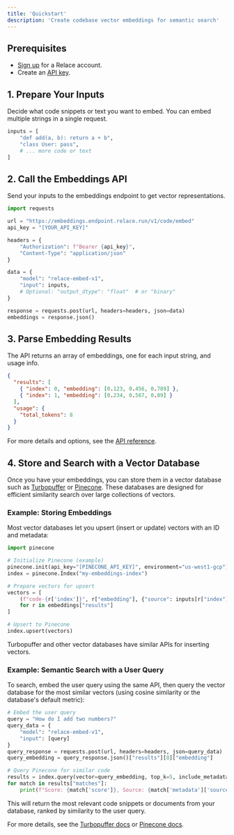 ```yaml
---
title: 'Quickstart'
description: 'Create codebase vector embeddings for semantic search'
---
```


## Prerequisites

- [Sign up](https://app.relace.ai) for a Relace account.
- Create an [API key](https://app.relace.ai/settings/api-keys).

## 1. Prepare Your Inputs

Decide what code snippets or text you want to embed. You can embed multiple strings in a single request.

```python
inputs = [
    "def add(a, b): return a + b",
    "class User: pass",
    # ... more code or text
]
```

## 2. Call the Embeddings API

Send your inputs to the embeddings endpoint to get vector representations.

```python
import requests

url = "https://embeddings.endpoint.relace.run/v1/code/embed"
api_key = "[YOUR_API_KEY]"

headers = {
    "Authorization": f"Bearer {api_key}",
    "Content-Type": "application/json"
}

data = {
    "model": "relace-embed-v1",
    "input": inputs,
    # Optional: "output_dtype": "float"  # or "binary"
}

response = requests.post(url, headers=headers, json=data)
embeddings = response.json()
```

## 3. Parse Embedding Results

The API returns an array of embeddings, one for each input string, and usage info.

```json
{
  "results": [
    { "index": 0, "embedding": [0.123, 0.456, 0.789] },
    { "index": 1, "embedding": [0.234, 0.567, 0.89] }
  ],
  "usage": {
    "total_tokens": 8
  }
}
```

For more details and options, see the [API reference](/api-reference/embed-code/embed).

## 4. Store and Search with a Vector Database

Once you have your embeddings, you can store them in a vector database such as [Turbopuffer](https://turbopuffer.com/) or [Pinecone](https://www.pinecone.io/). These databases are designed for efficient similarity search over large collections of vectors.

### Example: Storing Embeddings

Most vector databases let you upsert (insert or update) vectors with an ID and metadata:

```python
import pinecone

# Initialize Pinecone (example)
pinecone.init(api_key="[PINECONE_API_KEY]", environment="us-west1-gcp")
index = pinecone.Index("my-embeddings-index")

# Prepare vectors for upsert
vectors = [
    (f"code-{r['index']}", r["embedding"], {"source": inputs[r["index"]]})
    for r in embeddings["results"]
]

# Upsert to Pinecone
index.upsert(vectors)
```

Turbopuffer and other vector databases have similar APIs for inserting vectors.

### Example: Semantic Search with a User Query

To search, embed the user query using the same API, then query the vector database for the most similar vectors (using cosine similarity or the database's default metric):

```python
# Embed the user query
query = "How do I add two numbers?"
query_data = {
    "model": "relace-embed-v1",
    "input": [query]
}
query_response = requests.post(url, headers=headers, json=query_data)
query_embedding = query_response.json()["results"][0]["embedding"]

# Query Pinecone for similar code
results = index.query(vector=query_embedding, top_k=5, include_metadata=True)
for match in results["matches"]:
    print(f"Score: {match['score']}, Source: {match['metadata']['source']}")
```

This will return the most relevant code snippets or documents from your database, ranked by similarity to the user query.

For more details, see the [Turbopuffer docs](https://turbopuffer.com/docs) or [Pinecone docs](https://docs.pinecone.io/).
